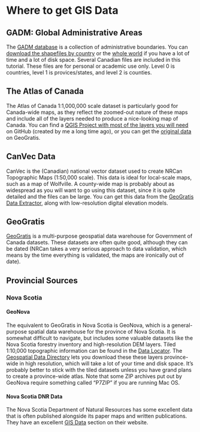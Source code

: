 
# Where to get GIS Data {#intro-data-sources}

## GADM: Global Administrative Areas

The [GADM database](http://www.gadm.org/) is a collection of administrative boundaries. You can [download the shapefiles by country](http://www.gadm.org/country) or the [whole world](http://www.gadm.org/version2) if you have a lot of time and a lot of disk space. Several Canadian files are included in this tutorial. These files are for personal or academic use only. Level 0 is countries, level 1 is provices/states, and level 2 is counties.

## The Atlas of Canada

The Atlas of Canada 1:1,000,000 scale dataset is particularly good for Canada-wide maps, as they reflect the zoomed-out nature of these maps and include all of the layers needed to produce a nice-looking map of Canada. You can find a [QGIS Project with most of the layers you will need](https://github.com/paleolimbot/canadamap_template) on GitHub (created by me a long time ago), or you can get the [original data](http://geogratis.gc.ca/api/en/nrcan-rncan/ess-sst/-/(urn:iso:series)atlas-of-canada-national-scale-data-11000000?sort-field=relevance) on GeoGratis.

## CanVec Data

CanVec is the (Canadian) national vector dataset used to create NRCan Topographic Maps (1:50,000 scale). This data is ideal for local-scale maps, such as a map of Wolfville. A county-wide map is probably about as widespread as you will want to go using this dataset, since it is quite detailed and the files can be large. You can get this data from the [GeoGratis Data Extractor](http://maps.canada.ca/czs/index-en.html), along with low-resolution digital elevation models.

## GeoGratis

[GeoGratis](http://www.nrcan.gc.ca/earth-sciences/geography/topographic-information/free-data-geogratis/11042) is a multi-purpose geospatial data warehouse for Government of Canada datasets. These datasets are often quite good, although they can be dated (NRCan takes a very serious approach to data validation, which means by the time everything is validated, the maps are ironically out of date).

## Provincial Sources

### Nova Scotia

#### GeoNova

The equivalent to GeoGratis in Nova Scotia is GeoNova, which is a general-purpose spatial data warehouse for the province of Nova Scotia. It is somewhat difficult to navigate, but includes some valuable datasets like the Nova Scotia forestry inventory and high-resolution DEM layers. Tiled 1:10,000 topographic information can be found in the [Data Locator](https://gis8.nsgc.gov.ns.ca/esrimap/esrimap.dll?name=DataLocator&cmd=0&t=5330999&b=4728598&l=169676&r=915634&nt=0&nb=0&nl=0&nr=0&action=overview&X=0&Y=0&ind=0&objid=0&DIon=True&NDIon=False&PIon=False&la=&hPid=0&pb=&sz=1&ind=25&searchType=pn&sI=&st=pn&County=&zR=2&il=25). The [Geospatial Data Directory](https://nsgi.novascotia.ca/gdd/) lets you download these these layers province-wide in high resolution, which will take a lot of your time and disk space. It's probably better to stick with the tiled datasets unless you have grand plans to create a province-wide atlas. Note that some ZIP archives put out by GeoNova require something called "P7ZIP" if you are running Mac OS.

#### Nova Scotia DNR Data

The Nova Scotia Department of Natural Resources has some excellent data that is often published alongside its paper maps and written publications. They have an excellent [GIS Data](https://novascotia.ca/natr/meb/download/gis-data.asp) section on their website.


